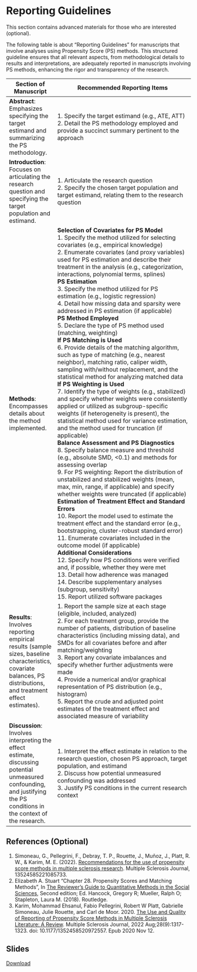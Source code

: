 # Reporting Guidelines {.unnumbered}

::: {.callout-note}
This section contains advanced materials for those who are interested (optional).
:::

The following table is about "Reporting Guidelines" for manuscripts that involve analyses using Propensity Score (PS) methods. This structured guideline ensures that all relevant aspects, from methodological details to results and interpretations, are adequately reported in manuscripts involving PS methods, enhancing the rigor and transparency of the research.

| Section of Manuscript | Recommended Reporting Items |
|------------|-------------------------------------------|
| **Abstract**: Emphasizes specifying the target estimand and summarizing the PS methodology.          | 1. Specify the target estimand (e.g., ATE, ATT) <br> 2. Detail the PS methodology employed and provide a succinct summary pertinent to the approach |
| **Introduction**: Focuses on articulating the research question and specifying the target population and estimand.      | 1. Articulate the research question <br> 2. Specify the chosen target population and target estimand, relating them to the research question |
| **Methods**: Encompasses details about the method implemented.           | **Selection of Covariates for PS Model** <br> 1. Specify the method utilized for selecting covariates (e.g., empirical knowledge) <br> 2. Enumerate covariates (and proxy variables) used for PS estimation and describe their treatment in the analysis (e.g., categorization, interactions, polynomial terms, splines) <br> **PS Estimation** <br> 3. Specify the method utilized for PS estimation (e.g., logistic regression) <br> 4. Detail how missing data and sparsity were addressed in PS estimation (if applicable) <br> **PS Method Employed** <br> 5. Declare the type of PS method used (matching, weighting) <br> **If PS Matching is Used** <br> 6. Provide details of the matching algorithm, such as type of matching (e.g., nearest neighbor), matching ratio, caliper width, sampling with/without replacement, and the statistical method for analyzing matched data <br> **If PS Weighting is Used** <br> 7. Identify the type of weights (e.g., stabilized) and specify whether weights were consistently applied or utilized as subgroup-specific weights (if heterogeneity is present), the statistical method used for variance estimation, and the method used for truncation (if applicable) <br> **Balance Assessment and PS Diagnostics** <br> 8. Specify balance measure and threshold (e.g., absolute SMD, <0.1) and methods for assessing overlap <br> 9. For PS weighting: Report the distribution of unstabilized and stabilized weights (mean, max, min, range, if applicable) and specify whether weights were truncated (if applicable) <br> **Estimation of Treatment Effect and Standard Errors** <br> 10. Report the model used to estimate the treatment effect and the standard error (e.g., bootstrapping, cluster-robust standard error) <br> 11. Enumerate covariates included in the outcome model (if applicable) <br> **Additional Considerations** <br> 12. Specify how PS conditions were verified and, if possible, whether they were met <br> 13. Detail how adherence was managed <br> 14. Describe supplementary analyses (subgroup, sensitivity) <br> 15. Report utilized software packages |
| **Results**: Involves reporting empirical results (sample sizes, baseline characteristics, covariate balances, PS distributions, and treatment effect estimates).           | 1. Report the sample size at each stage (eligible, included, analyzed) <br> 2. For each treatment group, provide the number of patients, distribution of baseline characteristics (including missing data), and SMDs for all covariates before and after matching/weighting <br> 3. Report any covariate imbalances and specify whether further adjustments were made <br> 4. Provide a numerical and/or graphical representation of PS distribution (e.g., histogram) <br> 5. Report the crude and adjusted point estimates of the treatment effect and associated measure of variability |
| **Discussion**: Involves interpreting the effect estimate, discussing potential unmeasured confounding, and justifying the PS conditions in the context of the research.        | 1. Interpret the effect estimate in relation to the research question, chosen PS approach, target population, and estimand <br> 2. Discuss how potential unmeasured confounding was addressed <br> 3. Justify PS conditions in the current research context |

## References (Optional)

1. Simoneau, G., Pellegrini, F., Debray, T. P., Rouette, J., Muñoz, J., Platt, R. W., & Karim, M. E. (2022). [Recommendations for the use of propensity score methods in multiple sclerosis research](https://doi.org/10.1177/13524585221085733). Multiple Sclerosis Journal, 13524585221085733.
2. Elizabeth A. Stuart "Chapter 28. Propensity Scores and Matching Methods", In [The Reviewer's Guide to Quantitative Methods in the Social Sciences](https://www-taylorfrancis-com.ezproxy.library.ubc.ca/books/e/9781315755649), Second edition; Ed. Hancock, Gregory R; Mueller, Ralph O; Stapleton, Laura M. (2018). Routledge.
3. Karim, Mohammad Ehsanul, Fabio Pellegrini, Robert W Platt, Gabrielle Simoneau, Julie Rouette, and Carl de Moor. 2020. [The Use and Quality of Reporting of Propensity Score Methods in Multiple Sclerosis Literature: A Review](https://doi.org/10.1177/1352458520972557). Multiple Sclerosis Journal, 2022 Aug;28(9):1317-1323. doi: 10.1177/1352458520972557. Epub 2020 Nov 12.

## Slides

[Download](https://github.com/ehsanx/PS-survey/raw/main/slides/7PropensityscoreanalysisReportingGuideline.pdf)